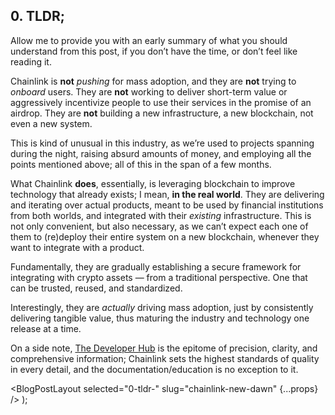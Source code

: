 
## 0. TLDR;

Allow me to provide you with an early summary of what you should understand from this post, if you don’t have the time, or don’t feel like reading it.

Chainlink is **not** _pushing_ for mass adoption, and they are **not** trying to _onboard_ users. They are **not** working to deliver short-term value or aggressively incentivize people to use their services in the promise of an airdrop. They are **not** building a new infrastructure, a new blockchain, not even a new system.

This is kind of unusual in this industry, as we’re used to projects spanning during the night, raising absurd amounts of money, and employing all the points mentioned above; all of this in the span of a few months.

What Chainlink **does**, essentially, is leveraging blockchain to improve technology that already exists; I mean, **in the real world**. They are delivering and iterating over actual products, meant to be used by financial institutions from both worlds, and integrated with their _existing_ infrastructure. This is not only convenient, but also necessary, as we can’t expect each one of them to (re)deploy their entire system on a new blockchain, whenever they want to integrate with a product.

Fundamentally, they are gradually establishing a secure framework for integrating with crypto assets — from a traditional perspective. One that can be trusted, reused, and standardized.

Interestingly, they are _actually_ driving mass adoption, just by consistently delivering tangible value, thus maturing the industry and technology one release at a time.

On a side note, [The Developer Hub](https://dev.chain.link/) is the epitome of precision, clarity, and comprehensive information; Chainlink sets the highest standards of quality in every detail, and the documentation/education is no exception to it.

  <BlogPostLayout selected="0-tldr-" slug="chainlink-new-dawn" {...props} />
);
